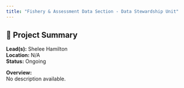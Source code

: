 ```yaml
---
title: "Fishery & Assessment Data Section - Data Stewardship Unit"
---
```


## 🧬 Project Summary

**Lead(s):** Shelee Hamilton  
**Location:** N/A  
**Status:** Ongoing  

**Overview:**  
No description available.